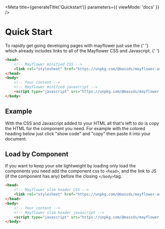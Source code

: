 
<Meta
  title={generateTitle('Quickstart')}
  parameters={{
    viewMode: 'docs'
  }}
/>

# Quick Start

<p>
	To rapidly get going developing pages with mayflower just use the
	{' '}<StoryLink metaID="QuickstartTemplate" inline />
	which already includes links to all of the Mayflower CSS and Javascript.
	{' '}
</p>

```html
<head>
	<!-- Mayflower minified CSS -->
	<link rel="stylesheet" href="https://unpkg.com/@massds/mayflower-assets@10.3.0/css/all.min.css">
</head>
<body>
	<!-- Your content -->
	<!-- Mayflower minified javascript -->
	<script type="javascript" src="https://unpkg.com/@massds/mayflower-assets@10.3.0/js/all.min.js"></script>
</body>
```

## Example

With the CSS and Javascript added to your HTML all that's left to do is copy the HTML for the component you need. For example with the colored heading below just click "show code" and "copy" then paste it into your document.

<Canvas>
	<ColoredHeading
		color="blue"
		level="2"
		text="Colored Heading (Primary)"
	/>
</Canvas>

## Load by Component

If you want to keep your site lightweight by loading only load the components you need add the component css to `<head>`, and the link to JS (if the component has any) before the closing `</body>`tag.

```html
<head>
	<!-- Mayflower slim header CSS -->
	<link rel="stylesheet" href="https://unpkg.com/@massds/mayflower-assets@10.3.0/css/header-slim.css">
</head>
<body>
	<!-- Your content -->
	<!-- Mayflower slim header javascript -->
	<script type="javascript" src="https://unpkg.com/@massds/mayflower-assets@10.3.0/js/header-slim.js"></script>
</body>
```
